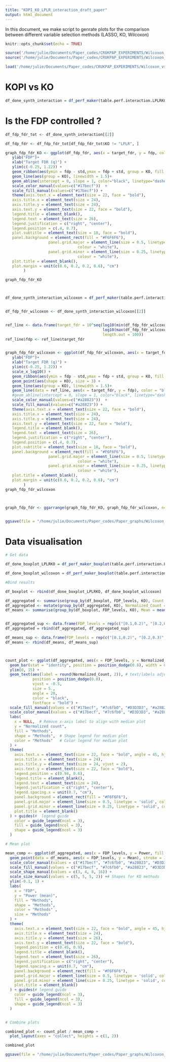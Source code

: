 ```yaml
---
title: "KOPI_KO_LPLR_interaction_draft_paper"
output: html_document
---
```


In this document, we make script to genrate plots for the comparison between different variable selection methods (LASSO, KO, Wilcoxon)

```r
knitr::opts_chunk$set(echo = TRUE)
```

```r
source('/home/julie/Documents/Paper_codes/CRUKPAP_EXPERIMENTS/Wilcoxon_vs_KO_vs_LASSO_vs_KOPI/Settings.R')
source('/home/julie/Documents/Paper_codes/CRUKPAP_EXPERIMENTS/Wilcoxon_vs_KO_vs_LASSO_vs_KOPI/Functions.R')
```

```r

load('/home/julie/Documents/Paper_codes/CRUKPAP_EXPERIMENTS/Wilcoxon_vs_KO_vs_LASSO_vs_KOPI/R_files/LPLR_KO_BH_interaction_table_perfx10.R')

```




# KOPI vs KO



```r

df_done_synth_interaction = df_perf_maker(table.perf.interaction.LPLRKO, list_target_fdr, stats_names = c("KO", "LPLR"), list_lambda = list_lambda, n.rep = 10) # make sure that the order 

```

# Is the FDP controlled ?

```r
df_fdp_fdr_tot <- df_done_synth_interaction[[2]] 

df_fdp_fdr <- df_fdp_fdr_tot[df_fdp_fdr_tot$KO != "LPLR", ]

graph_fdp_fdr_KO <- ggplot(df_fdp_fdr, aes(x = target_fdr, y = fdp, color = KO)) + 
   ylab("FDP")+ 
   xlab("Target FDR (q)") + 
   ylim(c(-0.25, 1.22)) + 
   geom_ribbon(aes(ymin = fdp - std,ymax = fdp + std, group = KO, fill = KO), alpha = 0.15, colour = NA) + 
   geom_line(aes(group = KO), linewidth = 1.5)+
   geom_abline(intercept = 0, slope = 1, color="black", linetype="dashed", linewidth = 1)+
   scale_color_manual(values=c("#17becf"))  +
   scale_fill_manual(values=c("#17becf")) +
   theme(axis.text.x = element_text(size = 22, face = "bold"),
   axis.title.x = element_text(size = 24),
   axis.title.y = element_text(size = 24),
   axis.text.y = element_text(size = 22, face = "bold"),
   legend.title = element_blank(),
   legend.text = element_text(size = 26),
   legend.justification = c("right", "center"),
   legend.position = c(.4, 0.7),
   plot.subtitle = element_text(size = 18, face = "bold"),
   panel.background = element_rect(fill = "#F6F6F6"),
                   panel.grid.major = element_line(size = 0.5, linetype = 'solid',
                                colour = "white"), 
                   panel.grid.minor = element_line(size = 0.25, linetype = 'solid',
                                colour = "white"),
   plot.title = element_blank(),
   plot.margin = unit(c(0.6, 0.2, 0.2, 0.6), "cm")
        )

graph_fdp_fdr_KO



df_done_synth_interaction_wilcoxon = df_perf_maker(table.perf.interaction.wilcoxon, list_target_fdr_wilcoxon, stats_names = c("Wilcoxon "), n.rep = 10)


df_fdp_fdr_wilcoxon <- df_done_synth_interaction_wilcoxon[[2]]


ref_line <- data.frame(target_fdr = 10^seq(log10(min(df_fdp_fdr_wilcoxon$target_fdr)),
                                           log10(max(df_fdp_fdr_wilcoxon$target_fdr)),
                                           length.out = 100))
ref_line$fdp <- ref_line$target_fdr  


graph_fdp_fdr_wilcoxon <- ggplot(df_fdp_fdr_wilcoxon, aes(x = target_fdr, y = fdp, color = KO)) +
   ylab("FDP")+ 
   xlab("Target FDR (q)") + 
   ylim(c(-0.25, 1.22)) + 
   scale_x_log10() +
   geom_ribbon(aes(ymin = fdp - std,ymax = fdp + std, group = KO, fill = KO), alpha = 0.15, colour = NA) + 
   geom_point(aes(shape = KO), size = 3) +
   geom_line(aes(group = KO), linewidth = 1.5)+
   geom_line(data = ref_line, aes(x = target_fdr, y = fdp), color = "black", linetype = "dashed", linewidth = 1) +
   #geom_abline(intercept = 0, slope = 1, color="black", linetype="dashed", linewidth = 1)+
   scale_color_manual(values=c("#a28823"))  +
   scale_fill_manual(values=c("#a28823")) +
   theme(axis.text.x = element_text(size = 22, face = "bold"),
   axis.title.x = element_text(size = 24),
   axis.title.y = element_text(size = 24),
   axis.text.y = element_text(size = 22, face = "bold"),
   legend.title = element_blank(),
   legend.text = element_text(size = 26),
   legend.justification = c("right", "center"),
   legend.position = c(.4, 0.7),
   plot.subtitle = element_text(size = 18, face = "bold"),
   panel.background = element_rect(fill = "#F6F6F6"),
                   panel.grid.major = element_line(size = 0.5, linetype = 'solid',
                                colour = "white"), 
                   panel.grid.minor = element_line(size = 0.25, linetype = 'solid',
                                colour = "white"),
   plot.title = element_blank(),
   plot.margin = unit(c(0.6, 0.2, 0.2, 0.6), "cm")
        )
graph_fdp_fdr_wilcoxon



graph_fdp_fdr <- ggarrange(graph_fdp_fdr_KO, graph_fdp_fdr_wilcoxon, ncol = 2, labels = c("(a) ", "(b)"), font.label = list(size = 12))


ggsave(file = "/home/julie/Documents/Paper_codes/Paper_graphs/Wilcoxon_vs_KO_vs_LASSO_vs_KOPI/Figures/SM_figure_17.png", height = 5, width = 14)
```

# Data visualisation

```r

# Get data

df_done_boxplot_LPLRKO = df_perf_maker_boxplot(table.perf.interaction.LPLRKO, list_target_fdr = list_target_fdr, stats_names = c("KO (LCD)", "LASSO"), n.rep = 10, length_bin = 0.1)

df_done_boxplot_wilcoxon = df_perf_maker_boxplot(table.perf.interaction.wilcoxon, list_target_fdr = list_target_fdr_wilcoxon, stats_names = c("Wilcoxon "), n.rep = 10, length_bin = 0.1)

#Bind results

df_boxplot <- rbind(df_done_boxplot_LPLRKO, df_done_boxplot_wilcoxon)

df_aggregated <- summarise(group_by(df_boxplot, FDP_levels, KO), Count = n(), .groups = "drop") # get the count of points
df_aggregated <- mutate(group_by(df_aggregated, KO), Normalized_Count = Count*10 / sum(Count)) # Normalized count by the length of parameters sequence (list_target_fdr, list_lambda, ...)
df_means <- summarise(group_by(df_boxplot, FDP_levels, KO), Mean = mean(Power), .groups = "drop") # get the mean power over an FDP interval


df_aggregated_sup <- data.frame(FDP_levels = rep(c("[0.1,0.2)", "[0.2,0.3)", "[0.3,0.4)", "[0.4,0.5)", "[0.5,0.6)", "[0.1,0.2)")), KO = rep("No discoveries ", 3), Count = 0, Normalized_Count = 0)
df_aggregated = rbind(df_aggregated, df_aggregated_sup)

df_means_sup <- data.frame(FDP_levels = rep(c("[0.1,0.2)", "[0.2,0.3)", "[0.3,0.4)", "[0.4,0.5)", "[0.5,0.6)", "[0.1,0.2)")), KO = rep("No discoveries ", 6), Mean = 0)
df_means <- rbind(df_means, df_means_sup)



count_plot <- ggplot(df_aggregated, aes(x = FDP_levels, y = Normalized_Count, fill = KO, color = KO)) +
  geom_bar(stat = "identity", position = position_dodge(0.8), width = 0.6, alpha = 0.8) +
  ylim(0, 15) +
  geom_text(aes(label = round(Normalized_Count, 2)), # text/labels adjustments
            position = position_dodge(0.8), 
            vjust = -0.5,  
            size = 5.,     
            angle = 20,    
            color = "black",
            fontface = "bold") +
  scale_fill_manual(values = c("#17becf", "#7c6fb0", "#D3D3D3", "#a28823")) +
  scale_color_manual(values = c("#17becf", "#7c6fb0", "#D3D3D3", "#a28823")) +
  labs(
    x = NULL,  # Remove x-axis label to align with median plot
    y = "Normalized count",
    fill = "Methods",
    shape = "Methods",  # Shape legend for median plot
    color = "Methods"   # Color legend for median plot
  ) +
  theme(
    axis.text.x = element_text(size = 22, face = "bold", angle = 45, hjust = 1),
    axis.title.x = element_text(size = 24),
    axis.title.y = element_text(size = 24, vjust = 2),
    axis.text.y = element_text(size = 22, face = "bold"),
    legend.position = c(0.94, 0.6),  
    legend.title = element_blank(),
    legend.text = element_text(size = 24),
    legend.justification = c("right", "center"),
    legend.spacing.x = unit(0.7, "cm"),
    panel.background = element_rect(fill = "#F6F6F6"),
    panel.grid.major = element_line(size = 0.5, linetype = 'solid', colour = "white"),
    panel.grid.minor = element_line(size = 0.25, linetype = 'solid', colour = "white"),
    plot.title = element_blank()
  ) + guides(#  legend guide
    color = guide_legend(ncol = 3),  
    fill = guide_legend(ncol = 3),   
    shape = guide_legend(ncol = 3)  
  ) 

# Mean plot 

mean_comp <- ggplot(df_aggregated, aes(x = FDP_levels, y = Power, fill = KO, color = KO, shape = KO, size = KO)) +
  geom_point(data = df_means, aes(x = FDP_levels, y = Mean), stroke = 1.9, position = position_dodge(width = 0.8)) +
  scale_color_manual(values = c("#17becf", "#7c6fb0", "#a28823", "#D3D3D3")) +
  scale_fill_manual(values = c("#17becf", "#7c6fb0", "#a28823", "#D3D3D3")) +
  scale_shape_manual(values = c(3, 4, 8, 16)) +
  scale_size_manual(values = c(5, 5, 5, 2)) +# Shapes for KO methods
  ylim(-0.1, 1) +
  labs(
    x = "FDP",
    y = "Power (mean)",
    fill = "Methods",
    shape = "Methods",  
    color = "Methods" ,
    size = "Methods"
  ) +
  theme(
    axis.text.x = element_text(size = 22, face = "bold", angle = 45, hjust = 1),
    axis.title.x = element_text(size = 24),
    axis.title.y = element_text(size = 26),
    axis.text.y = element_text(size = 22, face = "bold"),
    legend.position = c(0.45, 0.9),  
    legend.title = element_blank(),
    legend.text = element_text(size = 26),
    legend.justification = c("right", "center"),
    legend.spacing.x = unit(0.7, "cm"),
    panel.background = element_rect(fill = "#F6F6F6"),
    panel.grid.major = element_line(size = 0.5, linetype = 'solid', colour = "white"),
    panel.grid.minor = element_line(size = 0.25, linetype = 'solid', colour = "white"),
    plot.title = element_blank()
  ) + guides(# legend guide
    color = guide_legend(ncol = 3), 
    fill = guide_legend(ncol = 3),   
    shape = guide_legend(ncol = 3)   
  )


# Combine plots

combined_plot <- count_plot / mean_comp +
  plot_layout(axes = "collect", heights = c(1, 2))  

combined_plot

ggsave(file = "/home/julie/Documents/Paper_codes/Paper_graphs/Wilcoxon_vs_KO_vs_LASSO_vs_KOPI/Figures/SM_figure_16.png", height = 10, width = 16)

```




